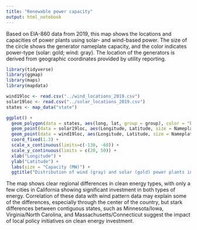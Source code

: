 ```yaml
---
title: "Renewable power capacity"
output: html_notebook
---
```


Based on EIA-860 data from 2019, this map shows the locations and capacities of power plants using solar- and wind-based power. The size of the circle shows the generator nameplate capacity, and the color indicates power-type (solar: gold; wind: gray). The location of the generators is derived from geographic coordinates provided by utility reporting. 

```r
library(tidyverse)
library(ggmap)
library(maps)
library(mapdata)

wind19loc <- read.csv("../wind_locations_2019.csv")
solar19loc <- read.csv("../solar_locations_2019.csv")
states <- map_data("state")

ggplot() + 
  geom_polygon(data = states, aes(long, lat, group = group), color = "black", fill = "white") +
  geom_point(data = solar19loc, aes(Longitude, Latitude, size = Nameplate.Capacity..MW.), alpha = 0.1, color = "gold") +
  geom_point(data = wind19loc, aes(Longitude, Latitude, size = Nameplate.Capacity..MW.), alpha = 0.1, color = "gray") +
  coord_fixed(1.3) +
  scale_x_continuous(limits=c(-130, -60)) +
  scale_y_continuous(limits = c(20, 50)) +
  xlab("Longitude") +
  ylab("Latitude") +
  labs(size = "Capacity (MW)") +
  ggtitle("Distribution of wind (gray) and solar (gold) power plants in the contiguous United States")

```

The map shows clear regional differences in clean energy types, with only a few cities in California showing significant investment in both types of energy. Correlation of these data with wind pattern data may explain some of the differences, especially through the center of the country, but stark differences between contiguous states, such as Minnesota/Iowa, Virginia/North Carolina, and Massachusetts/Connecticut suggest the impact of local policy initiatives on clean energy investment.